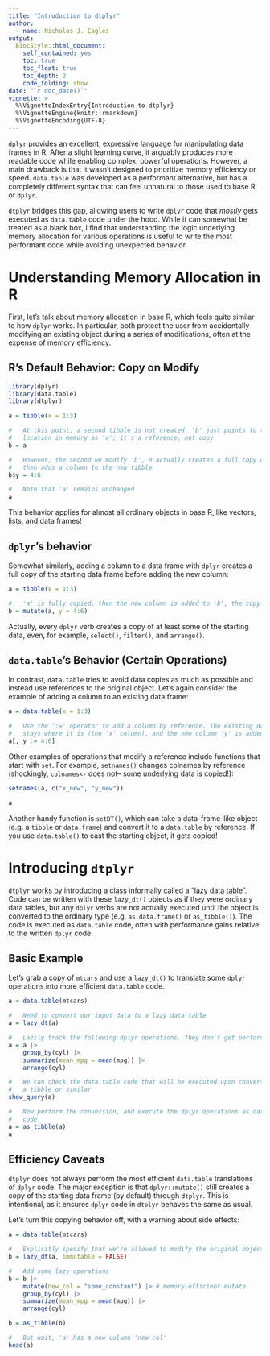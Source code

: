 ```yaml
---
title: "Introduction to dtplyr"
author: 
  - name: Nicholas J. Eagles
output: 
  BiocStyle::html_document:
    self_contained: yes
    toc: true
    toc_float: true
    toc_depth: 2
    code_folding: show
date: "`r doc_date()`"
vignette: >
  %\VignetteIndexEntry{Introduction to dtplyr}
  %\VignetteEngine{knitr::rmarkdown}
  %\VignetteEncoding{UTF-8}  
---
```


`dplyr` provides an excellent, expressive language for manipulating data frames
in R. After a slight learning curve, it arguably produces more readable code
while enabling complex, powerful operations. However, a main drawback is that it
wasn't designed to prioritize memory efficiency or speed. `data.table` was
developed as a performant alternative, but has a completely different syntax
that can feel unnatural to those used to base R or `dplyr`.

`dtplyr` bridges this gap, allowing users to write `dplyr` code that *mostly*
gets executed as `data.table` code under the hood. While it can somewhat be
treated as a black box, I find that understanding the logic underlying memory
allocation for various operations is useful to write the most performant code
while avoiding unexpected behavior.

# Understanding Memory Allocation in R

First, let's talk about memory allocation in base R, which feels quite similar
to how `dplyr` works. In particular, both protect the user from accidentally
modifying an existing object during a series of modifications, often at the
expense of memory efficiency.

## R's Default Behavior: Copy on Modify

```r
library(dplyr)
library(data.table)
library(dtplyr)

a = tibble(x = 1:3)

#   At this point, a second tibble is not created. 'b' just points to the same
#   location in memory as 'a'; it's a reference, not copy
b = a

#   However, the second we modify 'b', R actually creates a full copy of 'a',
#   then adds a column to the new tibble
b$y = 4:6

#   Note that 'a' remains unchanged
a
```

This behavior applies for almost all ordinary objects in base R, like vectors,
lists, and data frames!

## `dplyr`'s behavior

Somewhat similarly, adding a column to a data frame with `dplyr` creates a full
copy of the starting data frame before adding the new column:

```r
a = tibble(x = 1:3)

#   'a' is fully copied, then the new column is added to 'b', the copy
b = mutate(a, y = 4:6)
```

Actually, every `dplyr` verb creates a copy of at least some of the starting
data, even, for example, `select()`, `filter()`, and `arrange()`.

## `data.table`'s Behavior (Certain Operations)

In contrast, `data.table` tries to avoid data copies as much as possible and
instead use references to the original object. Let's again consider the example
of adding a column to an existing data frame:

```r
a = data.table(x = 1:3)

#   Use the ':=' operator to add a column by reference. The existing data
#   stays where it is (the 'x' column), and the new column 'y' is added to 'a'
a[, y := 4:6]
```

Other examples of operations that modify a reference include functions that
start with `set`. For example, `setnames()` changes colnames by reference
(shockingly, `colnames<-` does not-- some underlying data is copied!):

```r
setnames(a, c("x_new", "y_new"))

a
```

Another handy function is `setDT()`, which can take a data-frame-like object
(e.g. a `tibble` or `data.frame`) and convert it to a `data.table` by reference.
If you use `data.table()` to cast the starting object, it gets copied!

# Introducing `dtplyr`

`dtplyr` works by introducing a class informally called a "lazy data table".
Code can be written with these `lazy_dt()` objects as if they were ordinary
data tables, but any `dplyr` verbs are not actually executed until the object
is converted to the ordinary type (e.g. `as.data.frame()` or `as_tibble()`).
The code is executed as `data.table` code, often with performance gains relative
to the written `dplyr` code.

## Basic Example

Let's grab a copy of `mtcars` and use a `lazy_dt()` to translate some `dplyr`
operations into more efficient `data.table` code.

```r
a = data.table(mtcars)

#   Need to convert our input data to a lazy data table
a = lazy_dt(a)

#   Lazily track the following dplyr operations. They don't get performed yet!
a = a |>
    group_by(cyl) |>
    summarize(mean_mpg = mean(mpg)) |>
    arrange(cyl)

#   We can check the data.table code that will be executed upon conversion to
#   a tibble or similar
show_query(a)

#   Now perform the conversion, and execute the dplyr operations as data.table
#   code
a = as_tibble(a)
a
```

## Efficiency Caveats

`dtplyr` does not always perform the most efficient `data.table` translations of
`dplyr` code. The major exception is that `dplyr::mutate()` still creates a copy
of the starting data frame (by default) through `dtplyr`. This is intentional, as
it ensures `dplyr` code in `dtplyr` behaves the same as usual.

Let's turn this copying behavior off, with a warning about side effects:

```r
a = data.table(mtcars)

#   Explicitly specify that we're allowed to modify the original object
b = lazy_dt(a, immutable = FALSE)

#   Add some lazy operations
b = b |>
    mutate(new_col = "some_constant") |> # memory-efficient mutate
    group_by(cyl) |>
    summarize(mean_mpg = mean(mpg)) |>
    arrange(cyl)

b = as_tibble(b)

#   But wait, 'a' has a new column 'new_col'
head(a)
```
